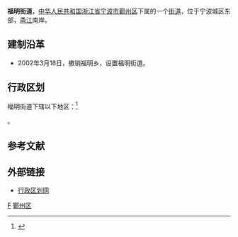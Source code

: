{{中国乡级行政区|33/02/12/016/000
|行政区全称 = 福明街道
|景观照片文件名 = 
|景观照片描述 = 
|位置图文件名 = 
|位置图描述 = 
|汉语拼音 = 
|通用拼音 = 
|上级行政区 = [[浙江省|浙江省]][[宁波市|宁波市]][[鄞州区|鄞州区]]
|行政区类别 = 街道
|建置时间 = 2002
|政府驻地 = 姚隘路1035号
|地理坐标 = 
|毗邻 = 
|行政区划 = 15
|村委会 = 0
|居委会 = 15
|总面积 = 14.2平方公里
|户籍人口 = 1.9万
|户籍人口年份 = 
|常住人口 = 
|常住人口年份 = 
|人口密度 = 
|GDP = 
|GDP年份 = 
|邮政编码 = 　
|电话区号 = 
|时区 = UTC+8（[[东八区|东八区]]）
|官方网站 = 
|网站名称 = 
}}
'''福明街道'''，[[中华人民共和国|中华人民共和国]][[浙江省|浙江省]][[宁波市|宁波市]][[鄞州区|鄞州区]]下属的一个[[街道|街道]]，位于宁波城区东部，[[甬江|甬江]]南岸。

==建制沿革==
*2002年3月18日，撤销福明乡，设置福明街道。

==行政区划==
福明街道下辖以下地区：<ref>{{PRC admin/ref sgc|33/02/12/016/000}}</ref>

{{PRC admin/children|33/02/12/016/000}}。

==参考文献==
{{reflist}}

== 外部链接 ==

*[http://www.xzqh.org/html/2008/0425/6362.html 行政区划网]

{{鄞州区行政区划|cat|F}}
[[Category:鄞州区行政区划|F]]
[[Category:宁波市街道_(行政区划)|鄞州区]]
{{Ningbo-stub}}